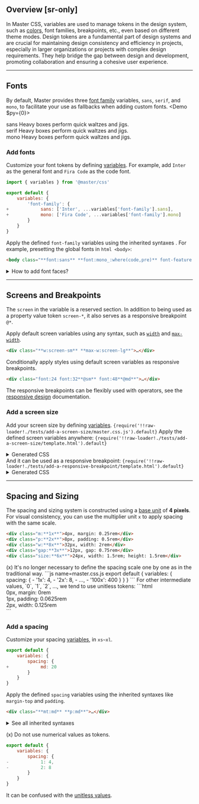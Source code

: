 ## Overview [sr-only]
In Master CSS, variables are used to manage tokens in the design system, such as [colors](/guide/colors), font families, breakpoints, etc., even based on different theme modes.
<Overview />
Design tokens are a fundamental part of design systems and are crucial for maintaining design consistency and efficiency in projects, especially in larger organizations or projects with complex design requirements. They help bridge the gap between design and development, promoting collaboration and ensuring a cohesive user experience.

---

## Fonts
By default, Master provides three [font family](/reference/font-family) variables, `sans`, `serif`, and `mono`, to facilitate your use as fallbacks when adding custom fonts.
<Demo $py={0}>
    <DemoPanel className="flex flex:col gap:8x">
        <div className="w:full">
            <DemoLabel>sans</DemoLabel>
            <DemoP className="font:sans">Heavy boxes perform quick waltzes and jigs.</DemoP>
        </div>
        <div className="w:full">
            <DemoLabel>serif</DemoLabel>
            <DemoP className="font:serif">Heavy boxes perform quick waltzes and jigs.</DemoP>
        </div>
        <div className="w:full">
            <DemoLabel>mono</DemoLabel>
            <DemoP className="font:mono">Heavy boxes perform quick waltzes and jigs.</DemoP>
        </div>
    </DemoPanel>
</Demo>

### Add fonts
Customize your font tokens by defining [variables](/reference/variables). For example, add `Inter` as the general font and `Fira Code` as the code font.
```js name=master.css.js
import { variables } from '@master/css'

export default {
    variables: {
        'font-family': {
+            sans: ['Inter', ...variables['font-family'].sans],
+            mono: ['Fira Code', ...variables['font-family'].mono]
        }
    }
}
```
Apply the defined `font-family` variables using the inherited syntaxes <FontsHeirs />. For example, presetting the global fonts in `html <body>`:
```html
<body class="**font:sans** **font:mono_:where(code,pre)** font-feature:'salt'">…</body>
```
<details>
    <summary>How to add font faces?</summary>
    <div>
        The fastest way to declare custom font faces is through [Google Fonts](https://fonts.google.com/).
        ```html name=index.html
        <!DOCTYPE html>
        <html lang="en">
        <head>
            <link rel="preconnect" href="https://fonts.googleapis.com">
            <link rel="preconnect" href="https://fonts.gstatic.com" crossorigin>
        +    <link href="https://fonts.googleapis.com/css2?family=Fira+Code&family=Inter:wght@400;500;600;700;800&display=swap" rel="stylesheet">
        </head>
        </html>
        ```
        You can also self-host the fonts via native CSS, as usual.
        ```css name=styles/fonts.css
        @font-face {
            font-family: 'Inter';
            font-style: normal;
            font-weight: 400;
            font-display: swap;
            src: url("/fonts/Inter-Regular.woff2") format("woff2");
        }
        ```
    </div>
</details>

---

## Screens and Breakpoints
The `screen` in the variable is a reserved section. In addition to being used as a property value token `screen-*`, it also serves as a responsive breakpoint `@*`.
<ScreensDefault />

Apply default screen variables using any syntax, such as [`width`](/reference/width) and [`max-width`](/reference/max-width).
```html
<div class="**w:screen-sm** **max-w:screen-lg**">…</div>
```
Conditionally apply styles using default screen variables as responsive breakpoints.
```html
<div class="font:24 font:32**@sm** font:48**@md**">…</div>
```
The responsive breakpoints can be flexibly used with operators, see the [responsive design](/guide/responsive-design) documentation.

### Add a screen size
Add your screen size by defining [variables](/reference/variables).
<Code lang="js" name="master.css.js">{require('!!raw-loader!./tests/add-a-screen-size/master.css.js').default}</Code>
Apply the defined screen variables anywhere:
<Code lang="html">{require('!!raw-loader!./tests/add-a-screen-size/template.html').default}</Code>
<details>
    <summary>Generated CSS</summary>
    <div>
        <Code lang="css" beautify>{require('!!raw-loader!./tests/add-a-screen-size/generated.css').default}</Code>
    </div>
</details>
And it can be used as a responsive breakpoint:
<Code lang="html">{require('!!raw-loader!./tests/add-a-responsive-breakpoint/template.html').default}</Code>
<details>
    <summary>Generated CSS</summary>
    <div>
        <Code lang="css" beautify>{require('!!raw-loader!./tests/add-a-responsive-breakpoint/generated.css').default}</Code>
    </div>
</details>

---

## Spacing and Sizing
The spacing and sizing system is constructed using a [base unit](/reference/configuration#baseunit) of **4 pixels**. For visual consistency, you can use the multiplier unit `x` to apply spacing with the same scale.
```html
<div class="m:**1x**">4px, margin: 0.25rem</div>
<div class="p:**2x**">8px, padding: 0.5rem</div>
<div class="w:**8x**">32px, width: 2rem</div>
<div class="gap:**3x**">12px, gap: 0.75rem</div>
<div class="size:**6x**">24px, width: 1.5rem; height: 1.5rem</div>
```
<SpacingAndSizingReference />
(x) It's no longer necessary to define the spacing scale one by one as in the traditional way.
```js name=master.css.js
export default {
    variables: {
        spacing: {
-            '1x': 4,
-            '2x': 8,
-            ...,
-            '100x': 400
        }
    }
}
```
For other intermediate values, `0`, `1`, `2`, ..., we tend to use unitless tokens:
```html
<div class="m:**0**">0px, margin: 0rem</div>
<div class="p:**1**">1px, padding: 0.0625rem</div>
<div class="w:**2**">2px, width: 0.125rem</div>
```

### Add a spacing
Customize your spacing [variables](/reference/variables), in `xs~xl`.
```js name=master.css.js
export default {
    variables: {
        spacing: {
+            md: 20
        }
    }
}
```
Apply the defined `spacing` variables using the inherited syntaxes like `margin-top` and `padding`.
```html
<div class="**mt:md** **p:md**">…</div>
```
<details>
    <summary>See all inherited syntaxes</summary>
    <div>
        <p><SpacingAndSizingHeirs /></p>
    </div>
</details>

(x) Do not use numerical values as tokens.
```js
export default {
    variables: {
        spacing: {
-            1: 4,
-            2: 8
        }
    }
}
```
It can be confused with the [unitless values](/guide/style-declarations#unit-sensing).
